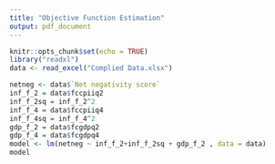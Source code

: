 ```yaml
---
title: "Objective Function Estimation"
output: pdf_document
---
```


```r
knitr::opts_chunk$set(echo = TRUE)
library("readxl")
data <- read_excel("Complied Data.xlsx")
```

```r
netneg <- data$`Net negativity score`
inf_f_2 = data$fccpiiq2
inf_f_2sq = inf_f_2^2
inf_f_4 = data$fccpiiq4
inf_f_4sq = inf_f_4^2
gdp_f_2 = data$fcgdpq2
gdp_f_4 = data$fcgdpq4
model <- lm(netneg ~ inf_f_2+inf_f_2sq + gdp_f_2 , data = data)
model
```

